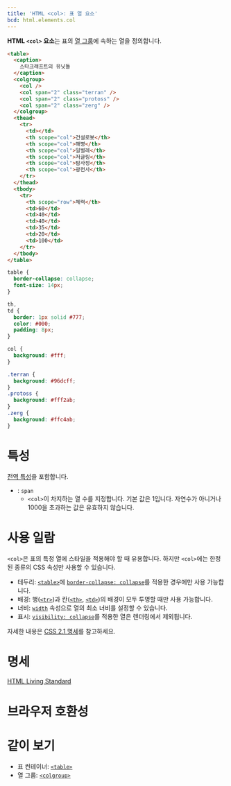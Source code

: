 ```yaml
---
title: 'HTML <col>: 표 열 요소'
bcd: html.elements.col
---
```


**HTML `<col>` 요소**는 표의 [열 그룹](./colgroup)에 속하는 열을 정의합니다.

```html hidden name=demo
<table>
  <caption>
    스타크래프트의 유닛들
  </caption>
  <colgroup>
    <col />
    <col span="2" class="terran" />
    <col span="2" class="protoss" />
    <col span="2" class="zerg" />
  </colgroup>
  <thead>
    <tr>
      <td></td>
      <th scope="col">건설로봇</th>
      <th scope="col">해병</th>
      <th scope="col">일벌레</th>
      <th scope="col">저글링</th>
      <th scope="col">탐사정</th>
      <th scope="col">광전사</th>
    </tr>
  </thead>
  <tbody>
    <tr>
      <th scope="row">체력</th>
      <td>60</td>
      <td>40</td>
      <td>40</td>
      <td>35</td>
      <td>20</td>
      <td>100</td>
    </tr>
  </tbody>
</table>
```

```css hidden name=demo
table {
  border-collapse: collapse;
  font-size: 14px;
}

th,
td {
  border: 1px solid #777;
  color: #000;
  padding: 8px;
}

col {
  background: #fff;
}

.terran {
  background: #96dcff;
}
.protoss {
  background: #fff2ab;
}
.zerg {
  background: #ffc4ab;
}
```

<LiveExample height={200} lang="html" name="demo" />

# 특성

[전역 특성](/docs/Web/HTML/Global_attributes)을 포함합니다.

- : `span`
  - `<col>`이 차지하는 열 수를 지정합니다. 기본 값은 1입니다. 자연수가 아니거나 1000을 초과하는 값은 유효하지 않습니다.

# 사용 일람

`<col>`은 표의 특정 열에 스타일을 적용해야 할 때 유용합니다. 하지만 `<col>`에는 한정된 종류의 CSS 속성만 사용할 수 있습니다.

- 테두리: [`<table>`](./table)에 [`border-collapse: collapse`](https://developer.mozilla.org/en-US/docs/Web/CSS/border-collapse)를 적용한 경우에만 사용 가능합니다.
- 배경: 행([`<tr>`](./tr))과 칸([`<th>`](./th), [`<td>`](./td))의 배경이 모두 투명할 때만 사용 가능합니다.
- 너비: [`width`](https://developer.mozilla.org/ko/docs/Web/CSS/width) 속성으로 열의 최소 너비를 설정할 수 있습니다.
- 표시: [`visibility: collapse`](https://developer.mozilla.org/en-US/docs/Web/CSS/visibility)를 적용한 열은 렌더링에서 제외됩니다.

자세한 내용은 [CSS 2.1 명세](https://www.w3.org/TR/CSS21/tables.html#columns)를 참고하세요.

# 명세

[HTML Living Standard](https://html.spec.whatwg.org/multipage/tables.html#the-col-element)

# 브라우저 호환성

<BrowserCompat data={props.bcd} />

# 같이 보기

- 표 컨테이너: [`<table>`](./table)
- 열 그룹: [`<colgroup>`](./colgroup)
